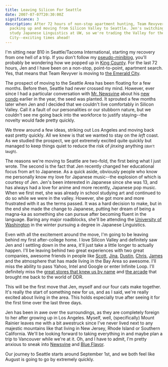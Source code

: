 ```yaml
---
title: Leaving Silicon For Seattle
date: 2007-07-07T20:30:00Z
significance: 3
description: After 72 hours of non-stop apartment hunting, Team Revyver is
  packing up and moving from Silicon Valley to Seattle. Jen's switching gears to
  study Japanese Linguistics at UW, so we're trading the Valley for the Emerald
  City--exciting times ahead!
---
```


I'm sitting near B10 in Seattle/Tacoma International, starting my recovery from one hell of a trip. If you don't follow my [pseudo-miniblog][1], you'll probably be wondering how we popped up in [King County][2]. For the last 72 hours, Jen and I have been on a non-stop, point-to-point, apartment search. Yes, that means that Team Revyver is moving to [the Emerald City][3].

The prospect of moving to the Seattle Area has been floating for a few months. Before then, Seattle had never crossed my mind. However, ever since I had a particular conversation with [Mr. Newsvine][4] about his [new condo][5] earlier in the year, the seed was planted. It sprouted a few months later when Jen and I decided that we couldn't live comfortably in Silicon Valley. Call it a fault of our personalities or our stubborn nature, but we couldn't see me going back into the workforce to justify staying--the novelty would fade pretty quickly.

We threw around a few ideas, striking out Los Angeles and moving back east pretty quickly. All we knew is that we wanted to stay on the _left_ coast. As we studied the prospect, we got extremely excited quite quickly but managed to keep things quiet to reduce the risk of _jinxing_ anything <small>(don't laugh)</small>.

The reasons we're moving to Seattle are two-fold, the first being what I just wrote. The second is the fact that Jen recently changed her educational focus from art to Japanese. As a quick aside, obviously people who know me personally know my love for Japanese music--the explosion of which is courtesy of Jen. Jen's been interested in Japanese since she was 13, and has always had a love for anime and more recently, Japanese pop music. When we first met, she was already in school studying art and continued to do so while we were in the valley. However, she got more and more frustrated with it as the terms passed. It was a hard decision to make, but in the end she made the change to Japanese, putting her dream of being a magna-ka as something she can pursue after becoming fluent in the language. Baring any major roadblocks, she'll be attending the [University of Washington][6] in the winter pursuing a degree in Japanese Linguistics.

Even with all the excitement around the move, I'm going to be leaving behind my first after-college home. I love Silicon Valley and definitely saw Jen and I settling down in the area, it'll just take a little longer to actually happen. I'll be leaving behind two great experiences with two great companies, awesome friends in people like [Scott][7], [Jina][8], [Dustin][9], [Chris][10], [James][11] and the atmosphere that has made living in the Bay Area so awesome. I'll miss the ability to pass Yahoo, Intel and Google or enter Infinite Loop. I'll definitely miss the [great stores that knew us by name][12] and [the arcade][13] that brought me back to the world of DDR.

This will be the first move that Jen, myself and our four cats make together. It's really the start of something new for us, and as I said, we're really excited about living in the area. This holds especially true after seeing it for the first time over the last three days.

Jen has been in awe over the surroundings, as they are completely foreign to her after growing up in Los Angeles. Myself, well, (specifically) Mount Rainier leaves me with a bit awestruck since I've never lived next to any majestic mountains like that living in New Jersey, Rhode Island or Southern California. We'll be looking forward to taking everything in and maybe plan a trip to Vancouver while we're at it. Oh, and I have to admit, I'm pretty anxious to sneak into [Newsvine][14] and [Blue Flavor][15].

Our journey to Seattle starts around September 1st, and we both feel like August is going to go by extremely quickly.

[1]: http://twitter.com/bryanveloso
[2]: http://www.metrokc.gov/about.htm
[3]: http://en.wikipedia.org/wiki/Seattle,_Washington
[4]: http://mikeindustries.com/
[5]: http://www.mikeindustries.com/blog/archive/2006/11/condo-kismet
[6]: http://www.washington.edu/
[7]: http://www.thebigdark.com/blog/
[8]: http://jinabolton.com/
[9]: http://dustindiaz.com/
[10]: http://factoryjoe.com/blog/
[11]: http://cookiecrook.com/
[12]: http://local.yahoo.com/details?id=28781854
[13]: http://milpitas.golfland.com/
[14]: http://newsvine.com/
[15]: http://blueflavor.com/
